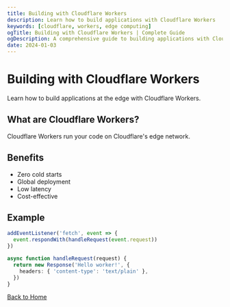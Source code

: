 ```yaml
---
title: Building with Cloudflare Workers
description: Learn how to build applications with Cloudflare Workers
keywords: [cloudflare, workers, edge computing]
ogTitle: Building with Cloudflare Workers | Complete Guide
ogDescription: A comprehensive guide to building applications with Cloudflare Workers
date: 2024-01-03
---
```


# Building with Cloudflare Workers

Learn how to build applications at the edge with Cloudflare Workers.

## What are Cloudflare Workers?

Cloudflare Workers run your code on Cloudflare's edge network.

## Benefits

- Zero cold starts
- Global deployment
- Low latency
- Cost-effective

## Example

```typescript
addEventListener('fetch', event => {
  event.respondWith(handleRequest(event.request))
})

async function handleRequest(request) {
  return new Response('Hello worker!', {
    headers: { 'content-type': 'text/plain' },
  })
}
```

[Back to Home](/)
